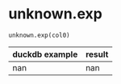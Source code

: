 # unknown.exp { #duckops.unknown.exp }

`unknown.exp(col0)`

| duckdb example | result |
| -------------- | ------ |
| nan | nan |
